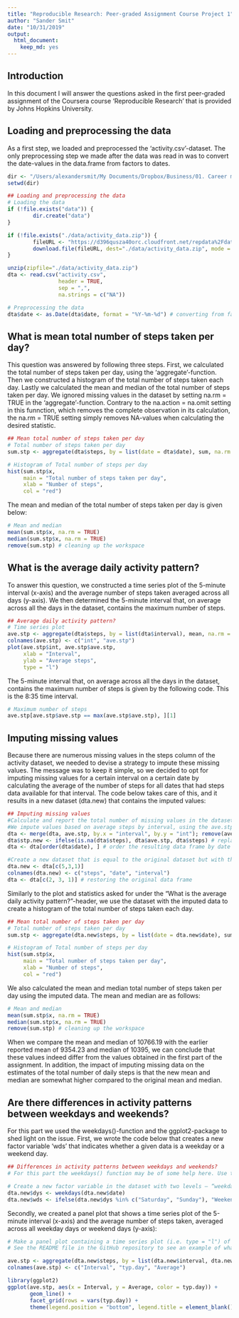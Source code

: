 ```yaml
---
title: "Reproducible Research: Peer-graded Assignment Course Project 1"
author: "Sander Smit"
date: "10/31/2019"
output: 
  html_document: 
    keep_md: yes
---
```


## Introduction
In this document I will answer the questions asked in the first peer-graded assignment of the Coursera course 'Reproducible Research' that is provided by Johns Hopkins University.

## Loading and preprocessing the data
As a first step, we loaded and preprocessed the 'activity.csv'-dataset. The only preprocessing step we made after the data was read in was to convert the date-values in the data.frame from factors to dates.

```r

dir <- "/Users/alexandersmit/My Documents/Dropbox/Business/01. Career management/00. Skills/03. R"
setwd(dir)

```

```r

## Loading and preprocessing the data
# Loading the data
if (!file.exists("data")) {
        dir.create("data")
}

if (!file.exists("./data/activity_data.zip")) {
        fileURL <- "https://d396qusza40orc.cloudfront.net/repdata%2Fdata%2Factivity.zip"
        download.file(fileURL, dest="./data/activity_data.zip", mode = "wb")
}

unzip(zipfile="./data/activity_data.zip")
dta <- read.csv("activity.csv",
                header = TRUE,
                sep = ",",
                na.strings = c("NA"))

# Preprocessing the data
dta$date <- as.Date(dta$date, format = "%Y-%m-%d") # converting from factors to actual dates

```

## What is mean total number of steps taken per day?
This question was answered by following three steps. First, we calculated the total number of steps taken per day, using the 'aggregate'-function. Then we constructed a histogram of the total number of steps taken each day. Lastly we calculated the mean and median of the total number of steps taken per day. We ignored missing values in the dataset by setting na.rm = TRUE in the 'aggregate'-function. Contrary to the na.action = na.omit setting in this funnction, which removes the complete observation in its calculation, the na.rm = TRUE setting simply removes NA-values when calculating the desired statistic.

```r

## Mean total number of steps taken per day
# Total number of steps taken per day
sum.stp <- aggregate(dta$steps, by = list(date = dta$date), sum, na.rm = TRUE)

# Histogram of Total number of steps per day
hist(sum.stp$x, 
     main = "Total number of steps taken per day",
     xlab = "Number of steps",
     col = "red")

```

The mean and median of the total number of steps taken per day is given below: 

```r

# Mean and median
mean(sum.stp$x, na.rm = TRUE)
median(sum.stp$x, na.rm = TRUE)
remove(sum.stp) # cleaning up the workspace

```

## What is the average daily activity pattern?
To answer this question, we constructed a time series plot of the 5-minute interval (x-axis) and the average number of steps taken averaged across all days (y-axis). We then determined the 5-minute interval that, on average across all the days in the dataset, contains the maximum number of steps.

```r

## Average daily activity pattern?
# Time series plot
ave.stp <- aggregate(dta$steps, by = list(dta$interval), mean, na.rm = TRUE)
colnames(ave.stp) <- c("int", "ave.stp")
plot(ave.stp$int, ave.stp$ave.stp,
     xlab = "Interval",
     ylab = "Average steps",
     type = "l")

```

The 5-minute interval that, on average across all the days in the dataset, contains the maximum number of steps is given by the following code. This is the 8:35 time interval.

```r

# Maximum number of steps
ave.stp[ave.stp$ave.stp == max(ave.stp$ave.stp), ][1]

```

## Imputing missing values
Because there are numerous missing values in the steps column of the activity dataset, we needed to devise a strategy to impute these missing values. The message was to keep it simple, so we decided to opt for imputing missing values for a certain interval on a certain date by calculating the average of the number of steps for all dates that had steps data available for that interval. The code below takes care of this, and it results in a new dataset (dta.new) that contains the imputed values:

```r

## Imputing missing values
#Calculate and report the total number of missing values in the dataset (i.e. the total number of rows with NAs)
#We impute values based on average steps by interval, using the ave.stp data frame
dta <- merge(dta, ave.stp, by.x = "interval", by.y = "int"); remove(ave.stp); # merging the dta with the ave.stp dataframe
dta$stp.new <- ifelse(is.na(dta$steps), dta$ave.stp, dta$steps) # replacing NA-values in steps column (we create a new column)
dta <- dta[order(dta$date), ] # order the resulting data frame by date

#Create a new dataset that is equal to the original dataset but with the missing data filled in.
dta.new <- dta[c(5,3,1)]
colnames(dta.new) <- c("steps", "date", "interval")
dta <- dta[c(2, 3, 1)] # restoring the original data frame

```

Similarly to the plot and statistics asked for under the "What is the average daily activity pattern?"-header, we use the dataset with the imputed data to create a histogram of the total number of steps taken each day.

```r

## Mean total number of steps taken per day
# Total number of steps taken per day
sum.stp <- aggregate(dta.new$steps, by = list(date = dta.new$date), sum, na.rm = TRUE)

# Histogram of Total number of steps per day
hist(sum.stp$x, 
     main = "Total number of steps taken per day",
     xlab = "Number of steps",
     col = "red")

```

We also calculated the mean and median total number of steps taken per day using the imputed data. The mean and median are as follows:

```r

# Mean and median
mean(sum.stp$x, na.rm = TRUE)
median(sum.stp$x, na.rm = TRUE)
remove(sum.stp) # cleaning up the workspace

```

When we compare the mean and median of 10766.19 with the earlier reported mean of 9354.23 and median of 10395, we can conclude that these values indeed differ from the values obtained in the first part of the assignment. In addition, the impact of imputing missing data on the estimates of the total number of daily steps is that the new mean and median are somewhat higher compared to the original mean and median.

## Are there differences in activity patterns between weekdays and weekends?
For this part we used the weekdays()-function and the ggplot2-package to shed light on the issue. First, we wrote the code below that creates a new factor variable 'wds' that indicates whether a given data is a weekday or a weekend day.

```r

## Differences in activity patterns between weekdays and weekends?
# For this part the weekdays() function may be of some help here. Use the dataset with the filled-in missing values for this part.

# Create a new factor variable in the dataset with two levels – “weekday” and “weekend” indicating whether a given date is a weekday or weekend day.
dta.new$dys <- weekdays(dta.new$date)
dta.new$wds <- ifelse(dta.new$dys %in% c("Saturday", "Sunday"), "Weekend", "Weekday")

```

Secondly, we created a panel plot that shows a time series plot of the 5-minute interval (x-axis) and the average number of steps taken, averaged across all weekday days or weekend days (y-axis):

```r

# Make a panel plot containing a time series plot (i.e. type = "l") of the 5-minute interval (x-axis) and the average number of steps taken, averaged across all weekday days or weekend days (y-axis). 
# See the README file in the GitHub repository to see an example of what this plot should look like using simulated data.

ave.stp <- aggregate(dta.new$steps, by = list(dta.new$interval, dta.new$wds), mean, na.rm = TRUE)
colnames(ave.stp) <- c("Interval", "typ.day", "Average")

library(ggplot2)
ggplot(ave.stp, aes(x = Interval, y = Average, color = typ.day)) +
       geom_line() +
       facet_grid(rows = vars(typ.day)) +
       theme(legend.position = "bottom", legend.title = element_blank())

```
